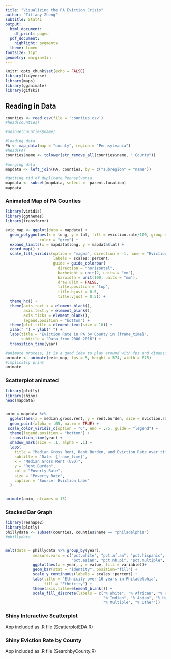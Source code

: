 ```yaml
---
title: "Visualizing the PA Eviction Crisis"
author: "Tiffany Zheng"
subtitle: Stat41
output:
  html_document:
    df_print: paged
  pdf_document:
    highlight: pygments
  theme: lumen
fontsize: 11pt
geometry: margin=1in
---
```


```r
knitr::opts_chunk$set(echo = FALSE)
library(tidyverse)
library(maps)
library(gganimate)
library(gifski)

```

## Reading in Data
```r
counties <- read.csv(file = 'counties.csv')
#head(counties)

#unique(counties$name)

#loading data
PA <- map_data(map = "county", region = "Pennsylvania")
#head(PA)
counties$name <- tolower(str_remove_all(counties$name, " County"))

#merging data
mapdata <- left_join(PA, counties, by = c("subregion" = "name"))

#getting rid of duplicate Pennsylvania 
mapdata <- subset(mapdata, select = -parent.location)
mapdata

```



### Animated Map of PA Counties 
```r
library(viridis)
library(ggthemes)
library(transformr)

evic_map <- ggplot(data = mapdata) +
  geom_polygon(aes(x = long, y = lat, fill = eviction.rate/100, group = group, na.rm = TRUE),
               color = "grey") +
  expand_limits(x = mapdata$long, y = mapdata$lat) +
  coord_map() +
  scale_fill_viridis(option = "magma", direction = -1, name = "Eviction Rate",
                     labels = scales::percent,
                     guide = guide_colorbar(
                       direction = "horizontal",
                       barheight = unit(2, units = "mm"),
                       barwidth = unit(100, units = "mm"),
                       draw.ulim = FALSE,
                       title.position = 'top',
                       title.hjust = 0.5,
                       title.vjust = 0.5)) + 
  theme_hc() + 
  theme(axis.text.x = element_blank(), 
        axis.text.y = element_blank(), 
        axis.ticks = element_blank(),
        legend.position = "bottom") +
  theme(plot.title = element_text(size = 10)) + 
  xlab(" ") + ylab(" ") +
  labs(title = "Eviction Rate in PA by County in {frame_time}",
       subtitle = "Data from 2000-2016") +
  transition_time(year)

#animate process, it is a good idea to play around with fps and dimensions to best fit your needs. We use an fps of 2 to slow down the animation speed for demonstration purposes. 
animate <- animate(evic_map, fps = 5, height = 574, width = 875)
#implicitly print
animate

```


### Scatterplot animated 

```r
library(plotly)
library(shiny)
head(mapdata)


anim = mapdata %>%
  ggplot(aes(x = median.gross.rent, y = rent.burden, size = eviction.rate, col = eviction.rate)) + 
  geom_point(alpha = .05, na.rm = TRUE) + 
 scale_color_viridis_c(option = "C", end = .75, guide = "legend") +
  theme(legend.position = "bottom") + 
  transition_time(year) +
  shadow_mark(size = .1, alpha = .1) +
  labs(
    title = "Median Gross Rent, Rent Burden, and Eviction Rate over time",
    subtitle = 'Date: {frame_time}',
    x = "Median Gross Rent (USD)",
    y = "Rent Burden",
    col = "Poverty Rate",
    size = "Poverty Rate",
    caption = "Source: Eviction Labs"
  )
  

animate(anim, nframes = 15)

```


### Stacked Bar Graph 

```r
library(reshape2)
library(plotly)
phillydata <- subset(counties, counties$name == "philadelphia")
#phillydata


melt(data = phillydata %>% group_by(year),
            measure.vars = c("pct.white", "pct.af.am", "pct.hispanic", "pct.am.ind", 
                             "pct.asian", "pct.nh.pi", "pct.multiple", "pct.other")) %>% 
            ggplot(aes(x = year, y = value, fill = variable))+ 
            geom_bar(stat = "identity", position="fill") + 
            scale_y_continuous(labels = scales::percent) +
            labs(title = "Ethnicity over 16 years in Philadelphia",
                 fill = "Ethnicity") + 
            theme(axis.title=element_blank()) + 
            scale_fill_discrete(labels = c("% White", "% African", "% Hispanic", 
                                           "% Indian", "% Asian", "% Hawaiian", 
                                           "% Multiple", "% Other"))


```


### Shiny Interactive Scatterplot

App included as .R file (ScatterplotEDA.R)


### Shiny Eviction Rate by County 

App included as .R file (SearchbyCounty.R)
